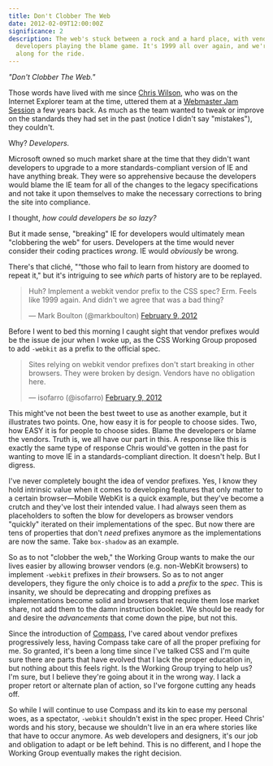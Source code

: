 ```yaml
---
title: Don't Clobber The Web
date: 2012-02-09T12:00:00Z
significance: 2
description: The web's stuck between a rock and a hard place, with vendors and
  developers playing the blame game. It's 1999 all over again, and we're all
  along for the ride.
---
```


_"Don't Clobber The Web."_

Those words have lived with me since [Chris Wilson][1], who was on the Internet Explorer team at the time, uttered them at a [Webmaster Jam Session][2] a few years back. As much as the team wanted to tweak or improve on the standards they had set in the past (notice I didn't say "mistakes"), they couldn't.

Why? _Developers._

Microsoft owned so much market share at the time that they didn't want developers to upgrade to a more standards-compliant version of IE and have anything break. They were so apprehensive because the developers would blame the IE team for all of the changes to the legacy specifications and not take it upon themselves to make the necessary corrections to bring the site into compliance.

I thought, _how could developers be so lazy?_

But it made sense, "breaking" IE for developers would ultimately mean "clobbering the web" for users. Developers at the time would never consider their coding practices _wrong_. IE would _obviously_ be wrong.

There's that cliché, "“those who fail to learn from history are doomed to repeat it," but it's intriguing to see _which_ parts of history are to be replayed.

<blockquote class="twitter-tweet"><p>Huh? Implement a webkit vendor prefix to the CSS spec? Erm. Feels like 1999 again. And didn't we agree that was a bad thing?</p>&mdash; Mark Boulton (@markboulton) <a href="https://twitter.com/markboulton/status/167567713043091456" data-datetime="2012-02-09T11:17:10+00:00">February 9, 2012</a></blockquote>
<script src="//platform.twitter.com/widgets.js" charset="utf-8"></script>

Before I went to bed this morning I caught sight that vendor prefixes would be the issue de jour when I woke up, as the CSS Working Group proposed to add `-webkit` as a prefix to the official spec.

<blockquote class="twitter-tweet"><p>Sites relying on webkit vendor prefixes don't start breaking in other browsers. They were broken by design. Vendors have no obligation here.</p>&mdash; isofarro (@isofarro) <a href="https://twitter.com/isofarro/status/167548109268852737" data-datetime="2012-02-09T09:59:16+00:00">February 9, 2012</a></blockquote>
<script src="//platform.twitter.com/widgets.js" charset="utf-8"></script>

This might've not been the best tweet to use as another example, but it illustrates two points. One, how easy it is for people to choose sides. Two, how EASY it is for people to choose sides. Blame the developers or blame the vendors. Truth is, we all have our part in this. A response like this is exactly the same type of response Chris would've gotten in the past for wanting to move IE in a standards-compliant direction. It doesn't help. But I digress.

I've never completely bought the idea of vendor prefixes. Yes, I know they hold intrinsic value when it comes to developing features that only matter to a certain browser—Mobile WebKit is a quick example, but they've become a crutch and they've lost their intended value. I had always seen them as placeholders to soften the blow for developers as browser vendors "quickly" iterated on their implementations of the spec. But now there are tens of properties that don't _need_ prefixes anymore as the implementations are now the same. Take `box-shadow` as an example.

So as to not "clobber the web," the Working Group wants to make the our lives easier by allowing browser vendors (e.g. non-WebKit browsers) to implement `-webkit` prefixes in _their_ browsers. So as to not anger developers, they figure the only choice is to add a _prefix_ to the _spec_. This is insanity, we should be deprecating and dropping prefixes as implementations become solid and browsers that require them lose market share, not add them to the damn instruction booklet. We should be ready for and desire the _advancements_ that come down the pipe, but not this.

Since the introduction of [Compass][3], I've cared about vendor prefixes progressively less, having Compass take care of all the proper prefixing for me. So granted, it's been a long time since I've talked CSS and I'm quite sure there are parts that have evolved that I lack the proper education in, but nothing about this feels right. Is the Working Group trying to help us? I'm sure, but I believe they're going about it in the wrong way. I lack a proper retort or alternate plan of action, so I've forgone cutting any heads off.

So while I will continue to use Compass and its kin to ease my personal woes, as a spectator, `-webkit` shouldn't exist in the spec proper. Heed Chris' words and his story, because we shouldn't live in an era where stories like that have to occur anymore. As web developers and designers, it's our job and obligation to adapt or be left behind. This is no different, and I hope the Working Group eventually makes the right decision.

[1]: http://twitter.com/cwilso
[2]: http://webjamsession.com/
[3]: http://compass-style.org/
